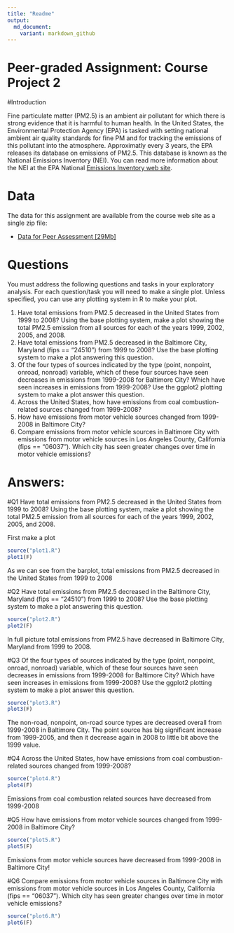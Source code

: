 ```yaml
---
title: "Readme"
output: 
  md_document:
    variant: markdown_github
---
```


Peer-graded Assignment: Course Project 2
========================================

#Introduction

Fine particulate matter (PM2.5) is an ambient air pollutant for which there is strong evidence that it is harmful to human health. In the United States, the Environmental Protection Agency (EPA) is tasked with setting national ambient air quality standards for fine PM and for tracking the emissions of this pollutant into the atmosphere. Approximatly every 3 years, the EPA releases its database on emissions of PM2.5. This database is known as the National Emissions Inventory (NEI). You can read more information about the NEI at the EPA National [Emissions Inventory web site](http://www.epa.gov/ttn/chief/eiinformation.html).

# Data

The data for this assignment are available from the course web site as a single zip file:

* [Data for Peer Assessment [29Mb]](https://d396qusza40orc.cloudfront.net/exdata%2Fdata%2FNEI_data.zip)


# Questions

You must address the following questions and tasks in your exploratory analysis. For each question/task you will need to make a single plot. Unless specified, you can use any plotting system in R to make your plot.

1. Have total emissions from PM2.5 decreased in the United States from 1999 to 2008? Using the base plotting system, make a plot showing the total PM2.5 emission from all sources for each of the years 1999, 2002, 2005, and 2008.
2. Have total emissions from PM2.5 decreased in the Baltimore City, Maryland (fips == "24510") from 1999 to 2008? Use the base plotting system to make a plot answering this question.
3. Of the four types of sources indicated by the type (point, nonpoint, onroad, nonroad) variable, which of these four sources have seen decreases in emissions from 1999-2008 for Baltimore City? Which have seen increases in emissions from 1999-2008? Use the ggplot2 plotting system to make a plot answer this question.
4. Across the United States, how have emissions from coal combustion-related sources changed from 1999-2008?
5. How have emissions from motor vehicle sources changed from 1999-2008 in Baltimore City?
6. Compare emissions from motor vehicle sources in Baltimore City with emissions from motor vehicle sources in Los Angeles County, California (fips == "06037"). Which city has seen greater changes over time in motor vehicle emissions?

Answers:
=============

#Q1
Have total emissions from PM2.5 decreased in the United States from 1999 to 2008? Using the base plotting system, make a plot showing the total PM2.5 emission from all sources for each of the years 1999, 2002, 2005, and 2008.

First make a plot
```r
source("plot1.R")
plot1(F)
```

As we can see from the barplot, total emissions from PM2.5 decreased in the United States from 1999 to 2008

#Q2
Have total emissions from PM2.5 decreased in the Baltimore City, Maryland (fips == "24510") from 1999 to 2008? Use the base plotting system to make a plot answering this question.

```r
source("plot2.R")
plot2(F)
```

In full picture total emissions from PM2.5 have decreased in Baltimore City, Maryland from 1999 to 2008.

#Q3
Of the four types of sources indicated by the type (point, nonpoint, onroad, nonroad) variable, which of these four sources have seen decreases in emissions from 1999-2008 for Baltimore City? Which have seen increases in emissions from 1999-2008? Use the ggplot2 plotting system to make a plot answer this question.

```r
source("plot3.R")
plot3(F)
```

The non-road, nonpoint, on-road source types are decreased overall from 1999-2008 in Baltimore City.
The point source has big significant increase from 1999-2005, and then it decrease again in 2008 to little bit above the 1999 value.

#Q4 
Across the United States, how have emissions from coal combustion-related sources changed from 1999-2008?

```r
source("plot4.R")
plot4(F)
```

Emissions from coal combustion related sources have decreased from 1999-2008

#Q5
How have emissions from motor vehicle sources changed from 1999-2008 in Baltimore City?

```r
source("plot5.R")
plot5(F)
```

Emissions from motor vehicle sources have decreased from 1999-2008 in Baltimore City!

#Q6
Compare emissions from motor vehicle sources in Baltimore City with emissions from motor vehicle sources in Los Angeles County, California (fips == "06037"). Which city has seen greater changes over time in motor vehicle emissions?

```r
source("plot6.R")
plot6(F)
```


